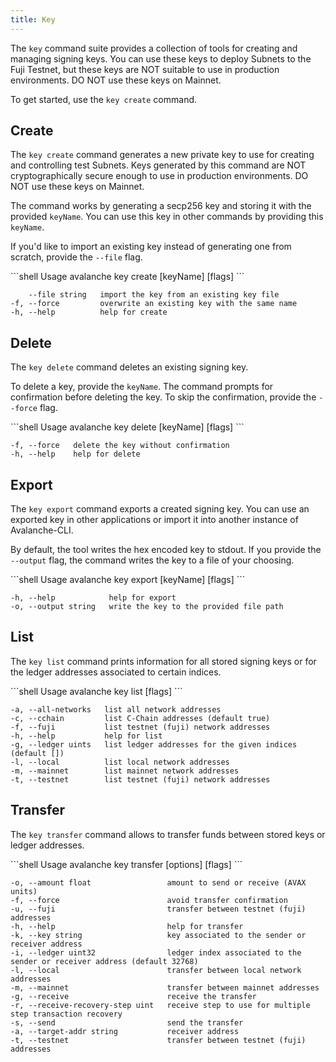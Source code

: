 ```yaml
---
title: Key
---
```


The `key` command suite provides a collection of tools for creating and managing
signing keys. You can use these keys to deploy Subnets to the Fuji Testnet,
but these keys are NOT suitable to use in production environments. DO NOT use
these keys on Mainnet.

To get started, use the `key create` command.

## Create

The `key create` command generates a new private key to use for creating and controlling
test Subnets. Keys generated by this command are NOT cryptographically secure enough to
use in production environments. DO NOT use these keys on Mainnet.

The command works by generating a secp256 key and storing it with the provided `keyName`. You
can use this key in other commands by providing this `keyName`.

If you'd like to import an existing key instead of generating one from scratch, provide the
`--file` flag.

<CodeGroup>
```shell Usage
avalanche key create [keyName] [flags]
```

```shell Flags
    --file string   import the key from an existing key file
-f, --force         overwrite an existing key with the same name
-h, --help          help for create
```
</CodeGroup>

## Delete

The `key delete` command deletes an existing signing key.

To delete a key, provide the `keyName`. The command prompts for confirmation
before deleting the key. To skip the confirmation, provide the `--force` flag.

<CodeGroup>
```shell Usage
avalanche key delete [keyName] [flags]
```

```shell Flags
-f, --force   delete the key without confirmation
-h, --help    help for delete
```
</CodeGroup>

## Export

The `key export` command exports a created signing key. You can use an exported key in other
applications or import it into another instance of Avalanche-CLI.

By default, the tool writes the hex encoded key to stdout. If you provide the `--output`
flag, the command writes the key to a file of your choosing.

<CodeGroup>
```shell Usage
avalanche key export [keyName] [flags]
```

```shell Flags
-h, --help            help for export
-o, --output string   write the key to the provided file path
```
</CodeGroup>

## List

The `key list` command prints information for all stored signing
keys or for the ledger addresses associated to certain indices.

<CodeGroup>
```shell Usage
avalanche key list [flags]
```

```shell Flags
-a, --all-networks   list all network addresses
-c, --cchain         list C-Chain addresses (default true)
-f, --fuji           list testnet (fuji) network addresses
-h, --help           help for list
-g, --ledger uints   list ledger addresses for the given indices (default [])
-l, --local          list local network addresses
-m, --mainnet        list mainnet network addresses
-t, --testnet        list testnet (fuji) network addresses
```
</CodeGroup>

## Transfer

The `key transfer` command allows to transfer funds between stored keys or ledger addresses.

<CodeGroup>
```shell Usage
avalanche key transfer [options] [flags]
```

```shell Flags
-o, --amount float                 amount to send or receive (AVAX units)
-f, --force                        avoid transfer confirmation
-u, --fuji                         transfer between testnet (fuji) addresses
-h, --help                         help for transfer
-k, --key string                   key associated to the sender or receiver address
-i, --ledger uint32                ledger index associated to the sender or receiver address (default 32768)
-l, --local                        transfer between local network addresses
-m, --mainnet                      transfer between mainnet addresses
-g, --receive                      receive the transfer
-r, --receive-recovery-step uint   receive step to use for multiple step transaction recovery
-s, --send                         send the transfer
-a, --target-addr string           receiver address
-t, --testnet                      transfer between testnet (fuji) addresses
```
</CodeGroup>